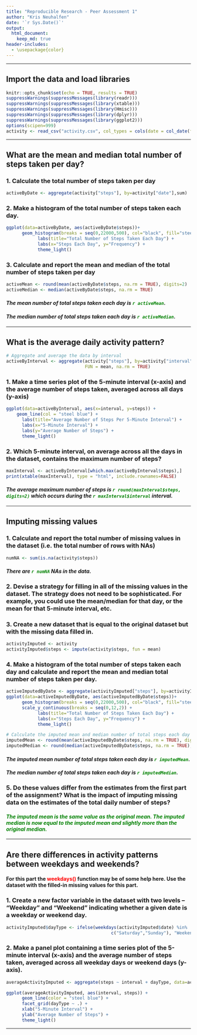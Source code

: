 ```yaml
---
title: "Reproducible Research - Peer Assessment 1"
author: "Kris Neuhalfen"
date: '`r Sys.Date()`'
output: 
  html_document:
    keep_md: true
header-includes:
  - \usepackage{color}
---
```


___
## Import the data and load libraries
```r
knitr::opts_chunk$set(echo = TRUE, results = TRUE)
suppressWarnings(suppressMessages(library(readr)))
suppressWarnings(suppressMessages(library(xtable)))
suppressWarnings(suppressMessages(library(Hmisc)))
suppressWarnings(suppressMessages(library(dplyr)))
suppressWarnings(suppressMessages(library(ggplot2)))
options(scipen=999)
activity <- read_csv("activity.csv", col_types = cols(date = col_date(format = "%Y-%m-%d"),     interval = col_integer(), steps = col_integer()))
```
___
## What are the mean and median total number of steps taken per day?


### 1. Calculate the total number of steps taken per day

```r
activeByDate <- aggregate(activity["steps"], by=activity["date"],sum)
```

### 2. Make a histogram of the total number of steps taken each day.

```r

ggplot(data=activeByDate, aes(activeByDate$steps))+ 
      geom_histogram(breaks = seq(0,22000,500), col="black", fill="steel blue", na.rm = TRUE) + 
            labs(title="Total Number of Steps Taken Each Day") +
            labs(x="Steps Each Day", y="Frequency") + 
            theme_light()

```

### 3. Calculate and report the mean and median of the total number of steps taken per day

```r
activeMean <- round(mean(activeByDate$steps, na.rm = TRUE), digits=2)
activeMedian <- median(activeByDate$steps, na.rm = TRUE)
```

#### *The mean number of total steps taken each day is <span style="color:green">**`r activeMean`**</span>.*

#### *The median number of total steps taken each day is <span style="color:green">**`r activeMedian`**</span>.*

___

## What is the average daily activity pattern?

<style>
  th,td{
     padding:2px 5px 2px 5px;
  }
</style>

```r
# Aggregate and average the data by interval
activeByInterval <- aggregate(activity["steps"], by=activity["interval"], 
                              FUN = mean, na.rm = TRUE)
```

### 1. Make a time series plot of the 5-minute interval (x-axis) and the average number of steps taken, averaged across all days (y-axis) 

```r
ggplot(data=activeByInterval, aes(x=interval, y=steps)) +
    geom_line(col = "steel blue") +
      labs(title="Average Number of Steps Per 5-Minute Interval") +
      labs(x="5-Minute Interval") +
      labs(y="Average Number of Steps") +
      theme_light()

```

### 2. Which 5-minute interval, on average across all the days in the dataset, contains the maximum number of steps?

```r
maxInterval <- activeByInterval[which.max(activeByInterval$steps),]
print(xtable(maxInterval), type = "html", include.rownames=FALSE)

```
#### *The average maximum number of steps is <span style="color:green">**`r round(maxInterval$steps, digits=2)`**</span> which occurs during the <span style="color:green">**`r maxInterval$interval`**</span> interval.*

___
## Imputing missing values


### 1. Calculate and report the total number of missing values in the dataset (i.e. the total number of rows with NAs)
```r
numNA <- sum(is.na(activity$steps))
```

#### *There are <span style="color:green">**`r numNA `**</span> NAs in the data.*


### 2. Devise a strategy for filling in all of the missing values in the dataset. The strategy does not need to be sophisticated. For example, you could use the mean/median for that day, or the mean for that 5-minute interval, etc.

### 3. Create a new dataset that is equal to the original dataset but with the missing data filled in.
```r
activityImputed <- activity
activityImputed$steps <- impute(activity$steps, fun = mean)
```

### 4. Make a histogram of the total number of steps taken each day and calculate and report the mean and median total number of steps taken per day. 
```r
activeImputedByDate <- aggregate(activityImputed["steps"], by=activityImputed["date"],sum)
ggplot(data=activeImputedByDate, aes(activeImputedByDate$steps))+ 
      geom_histogram(breaks = seq(0,22000,500), col="black", fill="steel blue", na.rm = TRUE) + 
      scale_y_continuous(breaks = seq(0,12,2)) +
            labs(title="Total Number of Steps Taken Each Day") +
            labs(x="Steps Each Day", y="Frequency") + 
            theme_light()

# Calculate the imputed mean and median number of total steps each day
imputedMean <- round(mean(activeImputedByDate$steps, na.rm = TRUE), digits=2)
imputedMedian <- round(median(activeImputedByDate$steps, na.rm = TRUE), digits=2)
```

#### *The imputed mean number of total steps taken each day is <span style="color:green">**`r imputedMean`**</span>.*

#### *The median number of total steps taken each day is <span style="color:green">**`r imputedMedian`**</span>.*


### 5. Do these values differ from the estimates from the first part of the assignment? What is the impact of imputing missing data on the estimates of the total daily number of steps?


#### <span style="color:green">*The imputed mean is the same value as the original mean. The imputed median is now equal to the imputed mean and slightly more than the original median.*</span>
___

## Are there differences in activity patterns between weekdays and weekends?
#### For this part the <span style="color:red">**weekdays()**</span> function may be of some help here. Use the dataset with the filled-in missing values for this part.


### 1. Create a new factor variable in the dataset with two levels – “Weekday” and “Weekend” indicating whether a given date is a weekday or weekend day.

```r
activityImputed$dayType <- ifelse(weekdays(activityImputed$date) %in% 
                                        c("Saturday","Sunday"), "Weekend", "Weekday")

```

### 2. Make a panel plot containing a time series plot of the 5-minute interval (x-axis) and the average number of steps taken, averaged across all weekday days or weekend days (y-axis).

```r

averageActivityImputed <- aggregate(steps ~ interval + dayType, data=activityImputed, FUN = mean)

ggplot(averageActivityImputed, aes(interval, steps)) + 
      geom_line(color = "steel blue") + 
      facet_grid(dayType ~ .) +
      xlab("5-Minute Interval") + 
      ylab("Average Number of Steps") + 
      theme_light()
```

___


